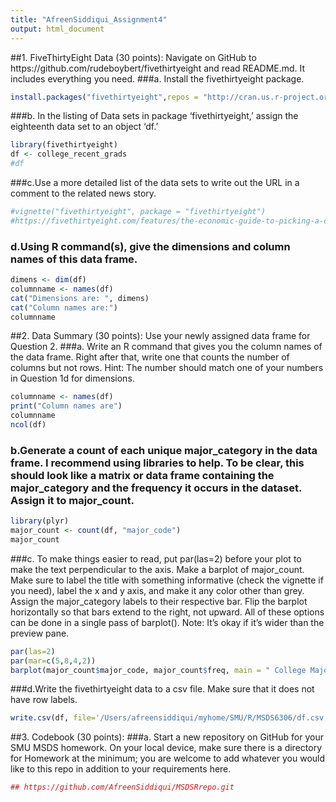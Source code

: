 ```yaml
---
title: "AfreenSiddiqui_Assignment4"
output: html_document
---
```

##1. FiveThirtyEight Data (30 points): Navigate on GitHub to https://github.com/rudeboybert/fivethirtyeight and read README.md. It includes everything you need.
###a. Install the fivethirtyeight package.
```r
install.packages("fivethirtyeight",repos = "http://cran.us.r-project.org")

```

###b. In the listing of Data sets in package ‘fivethirtyeight,’ assign the eighteenth data set to an object ‘df.’
```r
library(fivethirtyeight)
df <- college_recent_grads 
#df
```

###c.Use a more detailed list of the data sets to write out the URL in a comment to the related news story.
```r
#vignette("fivethirtyeight", package = "fivethirtyeight")
#https://fivethirtyeight.com/features/the-economic-guide-to-picking-a-college-major/
```

### d.Using R command(s), give the dimensions and column names of this data frame.
```r
dimens <- dim(df)
columnname <- names(df)
cat("Dimensions are: ", dimens)
cat("Column names are:")
columnname
```

##2. Data Summary (30 points): Use your newly assigned data frame for Question 2.
###a. Write an R command that gives you the column names of the data frame. Right after that, write one that counts the number of columns but not rows. Hint: The number should match one of your numbers in Question 1d for dimensions.
```r
columnname <- names(df)
print("Column names are")
columnname
ncol(df)
```

### b.Generate a count of each unique major_category in the data frame. I recommend using libraries to help. To be clear, this should look like a matrix or data frame containing the major_category and the frequency it occurs in the dataset. Assign it to major_count.

```r
library(plyr)
major_count <- count(df, "major_code")
major_count
```

###c. To make things easier to read, put par(las=2) before your plot to make the text perpendicular to the axis. Make a barplot of major_count. Make sure to label the title with something informative (check the vignette if you need), label the x and y axis, and make it any color other than grey. Assign the major_category labels to their respective bar. Flip the barplot horizontally so that bars extend to the right, not upward. All of these options can be done in a single pass of barplot(). Note: It’s okay if it’s wider than the preview pane.

```r
par(las=2)
par(mar=c(5,8,4,2))
barplot(major_count$major_code, major_count$freq, main = " College Major Category Distribution", xlab = "MajorCode", ylab = "Frequency", col=c("darkblue","red"), horiz = TRUE, cex.name=0.8)
```


###d.Write the fivethirtyeight data to a csv file. Make sure that it does not have row labels.
```r
write.csv(df, file='/Users/afreensiddiqui/myhome/SMU/R/MSDS6306/df.csv', row.names=FALSE)
```

##3. Codebook (30 points):
###a. Start a new repository on GitHub for your SMU MSDS homework. On your local device, make sure there is a directory for Homework at the minimum; you are welcome to add whatever you would like to this repo in addition to your requirements here.
```r
## https://github.com/AfreenSiddiqui/MSDSRrepo.git

```

